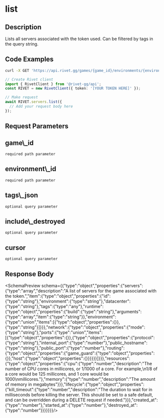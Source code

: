 
# list



## Description

Lists all servers associated with the token used. Can be filtered by tags in the query string.


## Code Examples

<CodeGroup title='Request' tag='GET' label='https://api.rivet.gg/games/{game_id}/environments/{environment_id}/servers'>

```bash {{ "title": "cURL" }}
curl -X GET 'https://api.rivet.gg/games/{game_id}/environments/{environment_id}/servers'
```

```ts
// Create Rivet client
import { RivetClient } from '@rivet-gg/api';
const RIVET = new RivetClient({ token: '[YOUR TOKEN HERE]' });

// Make request
await RIVET.servers.list({
  // Add your request body here
});
```

</CodeGroup>

## Request Parameters
<div className="property ml-4">
<div className="flex flex-row items-center my-2">
<h2 className="text-lg font-bold text-cream-50 m-0">game\_id</h2><code className="m-0 ml-4 pb-0 pt-0.5 text-cream-500"><span className="font-normal text-cream-600">required</span> path parameter</code>
</div>

</div>
<div className="property ml-4">
<div className="flex flex-row items-center my-2">
<h2 className="text-lg font-bold text-cream-50 m-0">environment\_id</h2><code className="m-0 ml-4 pb-0 pt-0.5 text-cream-500"><span className="font-normal text-cream-600">required</span> path parameter</code>
</div>

</div>
<div className="property ml-4">
<div className="flex flex-row items-center my-2">
<h2 className="text-lg font-bold text-cream-50 m-0">tags\_json</h2><code className="m-0 ml-4 pb-0 pt-0.5 text-cream-500"><span className="font-normal text-cream-600">optional</span> query parameter</code>
</div>

</div>
<div className="property ml-4">
<div className="flex flex-row items-center my-2">
<h2 className="text-lg font-bold text-cream-50 m-0">include\_destroyed</h2><code className="m-0 ml-4 pb-0 pt-0.5 text-cream-500"><span className="font-normal text-cream-600">optional</span> query parameter</code>
</div>

</div>
<div className="property ml-4">
<div className="flex flex-row items-center my-2">
<h2 className="text-lg font-bold text-cream-50 m-0">cursor</h2><code className="m-0 ml-4 pb-0 pt-0.5 text-cream-500"><span className="font-normal text-cream-600">optional</span> query parameter</code>
</div>

</div>

## Response Body
<SchemaPreview schema={{"type":"object","properties":{"servers":{"type":"array","description":"A list of servers for the game associated with the token.","item":{"type":"object","properties":{"id":{"type":"string"},"environment":{"type":"string"},"datacenter":{"type":"string"},"tags":{"type":"any"},"runtime":{"type":"object","properties":{"build":{"type":"string"},"arguments":{"type":"array","item":{"type":"string"}},"environment":{"type":"union","items":[{"type":"object","properties":{}},{"type":"string"}]}}},"network":{"type":"object","properties":{"mode":{"type":"string"},"ports":{"type":"union","items":[{"type":"object","properties":{}},{"type":"object","properties":{"protocol":{"type":"string"},"internal_port":{"type":"number"},"public_hostname":{"type":"string"},"public_port":{"type":"number"},"routing":{"type":"object","properties":{"game_guard":{"type":"object","properties":{}},"host":{"type":"object","properties":{}}}}}}]}}},"resources":{"type":"object","properties":{"cpu":{"type":"number","description":"The number of CPU cores in millicores, or 1/1000 of a core. For example,\n1/8 of a core would be 125 millicores, and 1 core would be 1000\nmillicores."},"memory":{"type":"number","description":"The amount of memory in megabytes"}}},"lifecycle":{"type":"object","properties":{"kill_timeout":{"type":"number","description":"The duration to wait for in milliseconds before killing the server. This should be set to a safe default, and can be overridden during a DELETE request if needed."}}},"created_at":{"type":"number"},"started_at":{"type":"number"},"destroyed_at":{"type":"number"}}}}}}}/>
